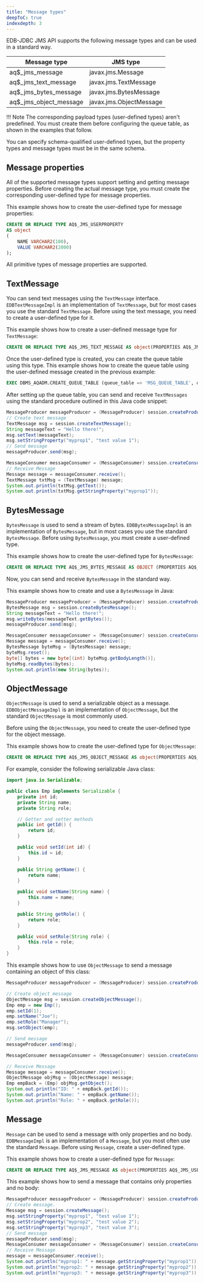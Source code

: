 ```yaml
---
title: "Message types"
deepToC: true
indexdepth: 3
---
```


EDB-JDBC JMS API supports the following message types and can be used in a standard way.

| Message type           | JMS type                |
|------------------------|-------------------------|
| aq$_jms_message        | javax.jms.Message       |
| aq$_jms_text_message   | javax.jms.TextMessage   |
| aq$_jms_bytes_message  | javax.jms.BytesMessage  |
| aq$_jms_object_message | javax.jms.ObjectMessage |

!!! Note
    The corresponding payload types (user-defined types) aren't predefined. You must create them before configuring the queue table, as shown in the examples that follow.

You can specify schema-qualified user-defined types, but the property types and message types must be in the same schema.

## Message properties

All of the supported message types support setting and getting message properties. Before creating the actual message type, you must create the corresponding user-defined type for message properties.

This example shows how to create the user-defined type for message properties:

```sql
CREATE OR REPLACE TYPE AQ$_JMS_USERPROPERTY
AS object
(
    NAME VARCHAR2(100),
    VALUE VARCHAR2(2000)
);
```

All primitive types of message properties are supported.

## TextMessage

You can send text messages using the `TextMessage` interface. `EDBTextMessageImpl` is an implementation of `TextMessage`, but for most cases you use the standard `TextMessage`. Before using the text message, you need to create a user-defined type for it. 

This example shows how to create a user-defined message type for `TextMessage`:

```sql
CREATE OR REPLACE TYPE AQ$_JMS_TEXT_MESSAGE AS object(PROPERTIES AQ$_JMS_USERPROPERTY[], STRING_VALUE VARCHAR2(4000));
```

Once the user-defined type is created, you can create the queue table using this type. This example shows how to create the queue table using the user-defined message created in the previous example:

```sql
EXEC DBMS_AQADM.CREATE_QUEUE_TABLE (queue_table => 'MSG_QUEUE_TABLE', queue_payload_type => 'AQ$_JMS_TEXT_MESSAGE', comment => 'Message queue table');
```

After setting up the queue table, you can send and receive `TextMessages` using the standard procedure outlined in this Java code snippet:

```java
MessageProducer messageProducer = (MessageProducer) session.createProducer(queue);
// Create text message
TextMessage msg = session.createTextMessage();
String messageText = "Hello there!";
msg.setText(messageText);
msg.setStringProperty("myprop1", "test value 1");
// Send message
messageProducer.send(msg);

MessageConsumer messageConsumer = (MessageConsumer) session.createConsumer(queue);
// Receive Message
Message message = messageConsumer.receive();
TextMessage txtMsg = (TextMessage) message;
System.out.println(txtMsg.getText());
System.out.println(txtMsg.getStringProperty("myprop1"));
```

## BytesMessage

`BytesMessage` is used to send a stream of bytes. `EDBBytesMessageImpl` is an implementation of `BytesMessage`, but in most cases you use the standard `BytesMessage`. Before using `BytesMessage`, you must create a user-defined type. 

This example shows how to create the user-defined type for `BytesMessage`:

```sql
CREATE OR REPLACE TYPE AQ$_JMS_BYTES_MESSAGE AS OBJECT (PROPERTIES AQ$_JMS_USERPROPERTY[], RAW_VALUE CLOB);
```

Now, you can send and receive `BytesMessage` in the standard way.

This example shows how to create and use a `BytesMessage` in Java:

```java
MessageProducer messageProducer = (MessageProducer) session.createProducer(queue);
BytesMessage msg = session.createBytesMessage();
String messageText = "Hello there!";
msg.writeBytes(messageText.getBytes());
messageProducer.send(msg);

MessageConsumer messageConsumer = (MessageConsumer) session.createConsumer(queue);
Message message = messageConsumer.receive();
BytesMessage byteMsg = (BytesMessage) message;
byteMsg.reset();
byte[] bytes = new byte[(int) byteMsg.getBodyLength()];
byteMsg.readBytes(bytes);
System.out.println(new String(bytes));
```

## ObjectMessage

`ObjectMessage` is used to send a serializable object as a message. `EDBObjectMessageImpl` is an implementation of `ObjectMessage`, but the standard `ObjectMessage` is most commonly used.

Before using the `ObjectMessage`, you need to create the user-defined type for the object message. 

This example shows how to create the user-defined type for `ObjectMessage`:

```sql
CREATE OR REPLACE TYPE AQ$_JMS_OBJECT_MESSAGE AS object(PROPERTIES AQ$_JMS_USERPROPERTY[], OBJECT_VALUE CLOB);
```

For example, consider the following serializable Java class:

```java
import java.io.Serializable;

public class Emp implements Serializable {
    private int id;
    private String name;
    private String role;

    // Getter and setter methods
    public int getId() {
        return id;
    }

    public void setId(int id) {
        this.id = id;
    }

    public String getName() {
        return name;
    }

    public void setName(String name) {
        this.name = name;
    }

    public String getRole() {
        return role;
    }

    public void setRole(String role) {
        this.role = role;
    }
}
```

This example shows how to use `ObjectMessage` to send a message containing an object of this class:

```java
MessageProducer messageProducer = (MessageProducer) session.createProducer(queue);

// Create object message
ObjectMessage msg = session.createObjectMessage();
Emp emp = new Emp();
emp.setId(1);
emp.setName("Joe");
emp.setRole("Manager");
msg.setObject(emp);

// Send message
messageProducer.send(msg);

MessageConsumer messageConsumer = (MessageConsumer) session.createConsumer(queue);

// Receive Message
Message message = messageConsumer.receive();
ObjectMessage objMsg = (ObjectMessage) message;
Emp empBack = (Emp) objMsg.getObject();
System.out.println("ID: " + empBack.getId());
System.out.println("Name: " + empBack.getName());
System.out.println("Role: " + empBack.getRole());
```

## Message

`Message` can be used to send a message with only properties and no body. `EDBMessageImpl` is an implementation of a `Message`, but you most often use the standard `Message`. Before using `Message`, create a user-defined type. 

This example shows how to create a user-defined type for `Message`:

```sql
CREATE OR REPLACE TYPE AQ$_JMS_MESSAGE AS object(PROPERTIES AQ$_JMS_USERPROPERTY[]);
```

This example shows how to send a message that contains only properties and no body:

```java
MessageProducer messageProducer = (MessageProducer) session.createProducer(queue);
// Create message. 
Message msg = session.createMessage();
msg.setStringProperty("myprop1", "test value 1");
msg.setStringProperty("myprop2", "test value 2");
msg.setStringProperty("myprop3", "test value 3");
// Send message
messageProducer.send(msg);
MessageConsumer messageConsumer = (MessageConsumer) session.createConsumer(queue);
// Receive Message 
message = messageConsumer.receive();
System.out.println("myprop1: " + message.getStringProperty("myprop1"));
System.out.println("myprop2: " + message.getStringProperty("myprop2"));
System.out.println("myprop3: " + message.getStringProperty("myprop3"));
```
